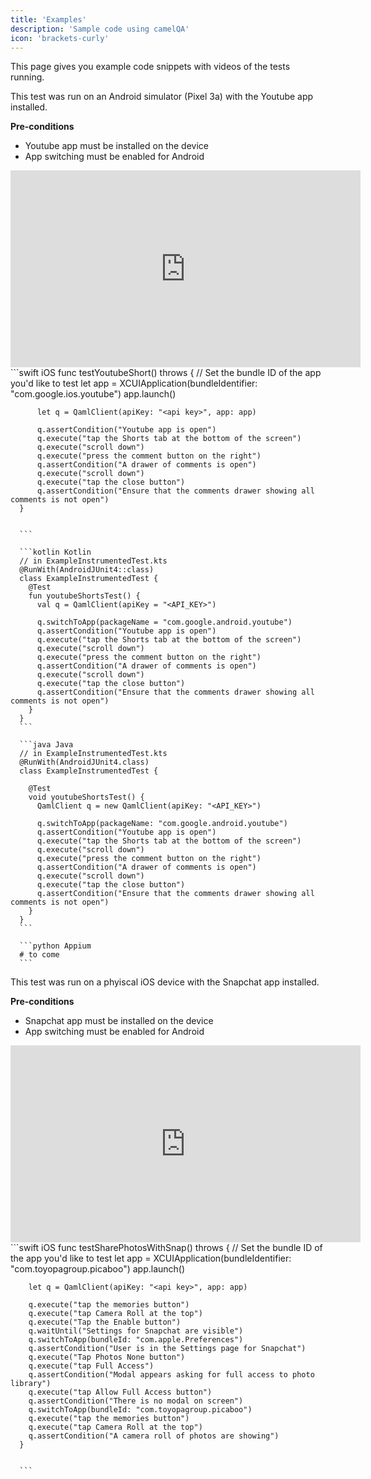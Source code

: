 ```yaml
---
title: 'Examples'
description: 'Sample code using camelQA'
icon: 'brackets-curly'
---
```


This page gives you example code snippets with videos of the tests running. 

<Accordion title="Youtube Shorts - Scroll through comments">

  This test was run on an Android simulator (Pixel 3a) with the Youtube app installed. 

  **Pre-conditions**
  - Youtube app must be installed on the device
  - <Tooltip tip="To implement app switching, check out Step 4 of our Android Quickstart documentation">App switching</Tooltip> must be enabled for Android 

  <Frame>
    <iframe
      width="560"
      height="315"
      src="https://www.youtube.com/embed/fySmBtW0YUo"
      title="YouTube video player"
      frameborder="0"
      allow="accelerometer; autoplay; clipboard-write; encrypted-media; gyroscope; picture-in-picture"
      allowfullscreen
    ></iframe>
  </Frame>

  <CodeGroup>
      ```swift iOS
      func testYoutubeShort() throws {
          // Set the bundle ID of the app you'd like to test
          let app = XCUIApplication(bundleIdentifier: "com.google.ios.youtube")
          app.launch()
          
          let q = QamlClient(apiKey: "<api key>", app: app)
          
          q.assertCondition("Youtube app is open")
          q.execute("tap the Shorts tab at the bottom of the screen")
          q.execute("scroll down")
          q.execute("press the comment button on the right")
          q.assertCondition("A drawer of comments is open")
          q.execute("scroll down")
          q.execute("tap the close button")
          q.assertCondition("Ensure that the comments drawer showing all comments is not open")
      }


      ```

      ```kotlin Kotlin
      // in ExampleInstrumentedTest.kts
      @RunWith(AndroidJUnit4::class)
      class ExampleInstrumentedTest {
        @Test
        fun youtubeShortsTest() {
          val q = QamlClient(apiKey = "<API_KEY>")
          
          q.switchToApp(packageName = "com.google.android.youtube")
          q.assertCondition("Youtube app is open")
          q.execute("tap the Shorts tab at the bottom of the screen")
          q.execute("scroll down")
          q.execute("press the comment button on the right")
          q.assertCondition("A drawer of comments is open")
          q.execute("scroll down")
          q.execute("tap the close button")
          q.assertCondition("Ensure that the comments drawer showing all comments is not open")
        }
      }
      ```

      ```java Java
      // in ExampleInstrumentedTest.kts
      @RunWith(AndroidJUnit4.class)
      class ExampleInstrumentedTest {

        @Test
        void youtubeShortsTest() {
          QamlClient q = new QamlClient(apiKey: "<API_KEY>")
          
          q.switchToApp(packageName: "com.google.android.youtube")
          q.assertCondition("Youtube app is open")
          q.execute("tap the Shorts tab at the bottom of the screen")
          q.execute("scroll down")
          q.execute("press the comment button on the right")
          q.assertCondition("A drawer of comments is open")
          q.execute("scroll down")
          q.execute("tap the close button")
          q.assertCondition("Ensure that the comments drawer showing all comments is not open")
        }
      }
      ```

      ```python Appium
      # to come
      ```
  </CodeGroup>
</Accordion>
<Accordion title="Snapchat - Granting camera roll permissions">

  This test was run on a phyiscal iOS device with the Snapchat app installed. 

  **Pre-conditions**
  - Snapchat app must be installed on the device
  - <Tooltip tip="To implement app switching, check out Step 4 of our Android Quickstart documentation">App switching</Tooltip> must be enabled for Android 

  <Frame>
    <iframe
      width="560"
      height="315"
      src="https://www.youtube.com/embed/DhrcVyAX0XA"
      title="YouTube video player"
      frameborder="0"
      allow="accelerometer; autoplay; clipboard-write; encrypted-media; gyroscope; picture-in-picture"
      allowfullscreen
    ></iframe>
  </Frame>

  <CodeGroup>
      ```swift iOS
      func testSharePhotosWithSnap() throws {
        // Set the bundle ID of the app you'd like to test
        let app = XCUIApplication(bundleIdentifier: "com.toyopagroup.picaboo")
        app.launch()
        
        let q = QamlClient(apiKey: "<api key>", app: app)
        
        q.execute("tap the memories button")
        q.execute("tap Camera Roll at the top")
        q.execute("Tap the Enable button")
        q.waitUntil("Settings for Snapchat are visible")
        q.switchToApp(bundleId: "com.apple.Preferences")
        q.assertCondition("User is in the Settings page for Snapchat")
        q.execute("Tap Photos None button")
        q.execute("tap Full Access")
        q.assertCondition("Modal appears asking for full access to photo library")
        q.execute("tap Allow Full Access button")
        q.assertCondition("There is no modal on screen")
        q.switchToApp(bundleId: "com.toyopagroup.picaboo")
        q.execute("tap the memories button")
        q.execute("tap Camera Roll at the top")
        q.assertCondition("A camera roll of photos are showing")
      }


      ```
  </CodeGroup>
</Accordion>